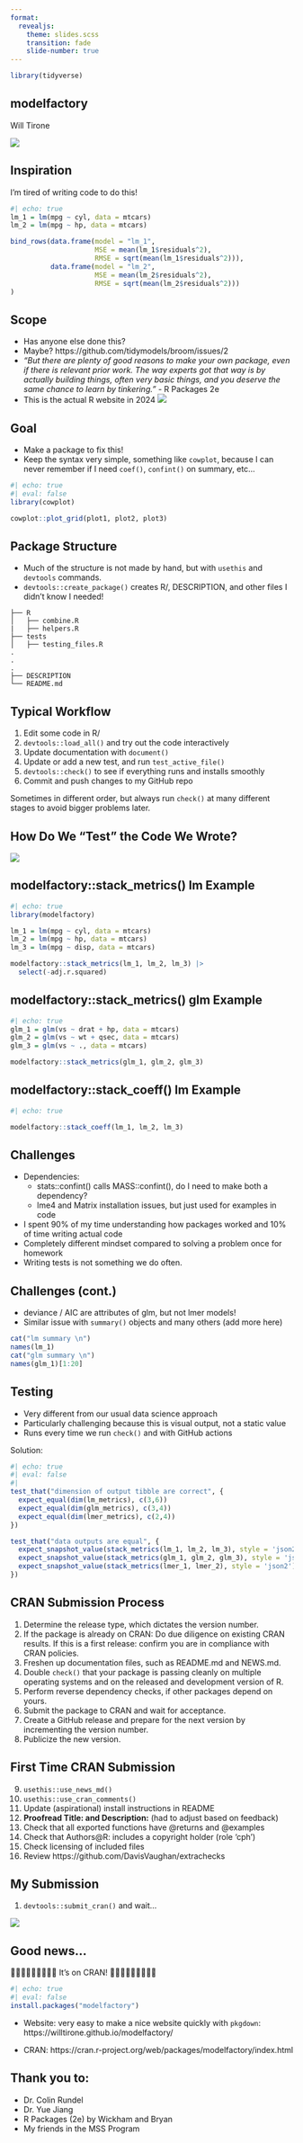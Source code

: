 ```yaml
---
format: 
  revealjs: 
    theme: slides.scss
    transition: fade
    slide-number: true
---
```


```r
library(tidyverse)
```

## modelfactory

Will Tirone

![](images\logo.png){fig-align="center"}

## Inspiration

I'm tired of writing code to do this!

```r
#| echo: true
lm_1 = lm(mpg ~ cyl, data = mtcars)
lm_2 = lm(mpg ~ hp, data = mtcars)

bind_rows(data.frame(model = "lm_1", 
                     MSE = mean(lm_1$residuals^2),
                     RMSE = sqrt(mean(lm_1$residuals^2))),
          data.frame(model = "lm_2", 
                     MSE = mean(lm_2$residuals^2),
                     RMSE = sqrt(mean(lm_2$residuals^2)))
)
```

## Scope 

* Has anyone else done this? 
* Maybe? https://github.com/tidymodels/broom/issues/2
* *"But there are plenty of good reasons to make your own package, even if there is relevant prior work. The way experts got that way is by actually building things, often very basic things, and you deserve the same chance to learn by tinkering."* - R Packages 2e
* This is the actual R website in 2024
![](images\cran.PNG){fig-align="center"}

## Goal 

* Make a package to fix this! 
* Keep the syntax very simple, something like `cowplot`, because I can
never remember if I need `coef()`, `confint()` on summary, etc...

```r
#| echo: true 
#| eval: false 
library(cowplot)

cowplot::plot_grid(plot1, plot2, plot3)
```

## Package Structure 

* Much of the structure is not made by hand, but with `usethis` and `devtools` commands.
* `devtools::create_package()` creates R/, DESCRIPTION, and other files I didn't know I needed!

```
├── R
│   ├── combine.R
|   ├── helpers.R
├── tests
│   ├── testing_files.R
.
.
.
├── DESCRIPTION
└── README.md
```

## Typical Workflow

1. Edit some code in R/
2. `devtools::load_all()` and try out the code interactively 
3. Update documentation with `document()`
4. Update or add a new test, and run `test_active_file()`
5. `devtools::check()` to see if everything runs and installs smoothly
6. Commit and push changes to my GitHub repo

Sometimes in different order, but always run `check()` at many different stages to avoid bigger problems later.

## How Do We "Test" the Code We Wrote? 

![](images\install-load.png){fig-align="center"}


## modelfactory::stack_metrics() lm Example

```r
#| echo: true
library(modelfactory)

lm_1 = lm(mpg ~ cyl, data = mtcars)
lm_2 = lm(mpg ~ hp, data = mtcars)
lm_3 = lm(mpg ~ disp, data = mtcars)

modelfactory::stack_metrics(lm_1, lm_2, lm_3) |> 
  select(-adj.r.squared)
```

## modelfactory::stack_metrics() glm Example

```r
#| echo: true
glm_1 = glm(vs ~ drat + hp, data = mtcars)
glm_2 = glm(vs ~ wt + qsec, data = mtcars)
glm_3 = glm(vs ~ ., data = mtcars)

modelfactory::stack_metrics(glm_1, glm_2, glm_3)
```

## modelfactory::stack_coeff() lm Example

```r
#| echo: true

modelfactory::stack_coeff(lm_1, lm_2, lm_3)
```

## Challenges 

* Dependencies: 
  - stats::confint() calls MASS::confint(), do I need to make both a dependency? 
  - lme4 and Matrix installation issues, but just used for examples in code
* I spent 90% of my time understanding how packages worked and 10% of time writing actual code
* Completely different mindset compared to solving a problem once for homework
* Writing tests is not something we do often.
 
## Challenges (cont.)

* deviance / AIC are attributes of glm, but not lmer models! 
* Similar issue with `summary()` objects and many others (add more here)
  
```r
cat("lm summary \n")
names(lm_1)
cat("glm summary \n")
names(glm_1)[1:20]
```

## Testing 

* Very different from our usual data science approach 
* Particularly challenging because this is visual output, not a static value
* Runs every time we run `check()` and with GitHub actions

Solution: 

```r
#| echo: true 
#| eval: false 
#| 
test_that("dimension of output tibble are correct", {
  expect_equal(dim(lm_metrics), c(3,6))
  expect_equal(dim(glm_metrics), c(3,4))
  expect_equal(dim(lmer_metrics), c(2,4))
})

test_that("data outputs are equal", {
  expect_snapshot_value(stack_metrics(lm_1, lm_2, lm_3), style = 'json2')
  expect_snapshot_value(stack_metrics(glm_1, glm_2, glm_3), style = 'json2')
  expect_snapshot_value(stack_metrics(lmer_1, lmer_2), style = 'json2')
})
```

## CRAN Submission Process

1. Determine the release type, which dictates the version number.
2. If the package is already on CRAN: Do due diligence on existing CRAN results. If this is a first release: confirm you are in compliance with CRAN policies.
3. Freshen up documentation files, such as README.md and NEWS.md.
4. Double `check()` that your package is passing cleanly on multiple operating systems and on the released and development version of R.
5. Perform reverse dependency checks, if other packages depend on yours.
6. Submit the package to CRAN and wait for acceptance.
7. Create a GitHub release and prepare for the next version by incrementing the version number.
8. Publicize the new version.

## First Time CRAN Submission

9. `usethis::use_news_md()`
10. `usethis::use_cran_comments()`
11. Update (aspirational) install instructions in README
12. **Proofread Title: and Description:** (had to adjust based on feedback)
13. Check that all exported functions have @returns and @examples
14. Check that Authors@R: includes a copyright holder (role ‘cph’)
15. Check licensing of included files
16. Review https://github.com/DavisVaughan/extrachecks

## My Submission 

1. `devtools::submit_cran()` and wait... 

![](images\feedback.png){fig-align="center"}

## Good news... 

🎉🎉🎉🎉🎉🎉🎉🎉🎉  It's on CRAN! 🎉🎉🎉🎉🎉🎉🎉🎉🎉

```r
#| echo: true 
#| eval: false 
install.packages("modelfactory")
```

* Website: very easy to make a nice website quickly with `pkgdown`: https://willtirone.github.io/modelfactory/ 

* CRAN: https://cran.r-project.org/web/packages/modelfactory/index.html 

## Thank you to: 

* Dr. Colin Rundel 
* Dr. Yue Jiang 
* R Packages (2e) by Wickham and Bryan
* My friends in the MSS Program 
